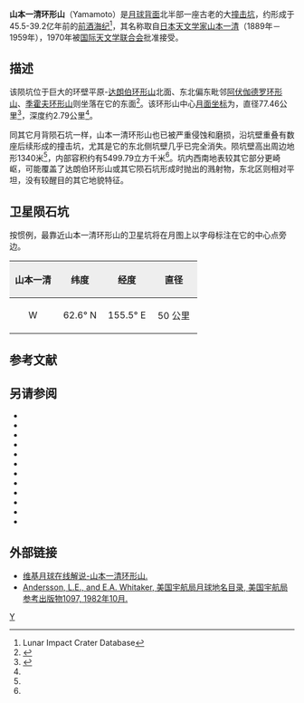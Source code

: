 {{lunar crater data|
 image=Yamamoto crater 5053 med.jpg|
 caption=[[月球轨道器5号|月球轨道器5号]]拍摄的朝西斜视图|
 latitude=58.16|
 N_or_S=N|
 longitude=161.87|
 E_or_W=E|
 diameter=77.46公里|
 depth=2.79公里|
 colong=200|
 eponym=[[山本一清|山本一清]]}}

'''山本一清环形山'''（Yamamoto）是[[月球背面|月球背面]]北半部一座古老的大[[撞击坑|撞击坑]]，约形成于45.5-39.2亿年前的[[前酒海纪|前酒海纪]]<ref name=LICD>Lunar Impact Crater Database</ref>，其名称取自[[日本|日本]][[天文学家|天文学家]][[山本一清|山本一清]]（1889年－1959年），1970年被[[国际天文学联合会|国际天文学联合会]]批准接受。

==描述==  
该陨坑位于巨大的环壁平原-[[达朗伯环形山|达朗伯环形山]]北面、东北偏东毗邻[[阿伏伽德罗环形山|阿伏伽德罗环形山]]、[[季霍夫环形山|季霍夫环形山]]则坐落在它的东面<ref>{{Cite web |url=http://planetarynames.wr.usgs.gov/images/Lunar/lac_18_lo.pdf |title=Crater Chappell on the map LAC-18. |accessdate=2016-11-24 |archive-date=2013-02-20 |archive-url=https://web.archive.org/web/20130220140013/http://planetarynames.wr.usgs.gov/images/Lunar/lac_18_lo.pdf |dead-url=no }}</ref>。该环形山中心[[月面坐标|月面坐标]]为{{Coord|58.16|N|161.87|E|globe:Moon|nogoogle=1|noosm=1}}，直径77.46公里<ref name="IAU">{{Cite web |url=http://planetarynames.wr.usgs.gov/Feature/1146 |title=Directory of the International Astronomical Union |accessdate=2016-11-24 |archive-date=2017-09-16 |archive-url=https://web.archive.org/web/20170916183312/https://planetarynames.wr.usgs.gov/Feature/1146 |dead-url=no }}</ref>，深度约2.79公里<ref name="LICD"/>。

同其它月背陨石坑一样，山本一清环形山也已被严重侵蚀和磨损，沿坑壁重叠有数座后续形成的撞击坑，尤其是它的东北侧坑壁几乎已完全消失。陨坑壁高出周边地形1340米<ref name="LICD"/>，内部容积约有5499.79立方千米<ref name="LICD"/>。坑内西南地表较其它部分更崎岖，可能覆盖了达朗伯环形山或其它陨石坑形成时抛出的溅射物，东北区则相对平坦，没有较醒目的其它地貌特征。

==卫星陨石坑==
按惯例，最靠近山本一清环形山的卫星坑将在月图上以字母标注在它的中心点旁边。

{| class="wikitable"
!width="25%" style="background:#eeeeee;" |山本一清 
!width="25%" style="background:#eeeeee;" |纬度
!width="25%" style="background:#eeeeee;" |经度
!width="25%" style="background:#eeeeee;" |直径
|-
|align="center"|W
|align="center"|62.6° N
|align="center"|155.5° E
|align="center"|50 公里
|}

==参考文献==
{{reflist}}

==另请参阅==
{{refbegin}}
* {{cite book
  | last1 = Andersson
  | first1 = L. E.
  | last2 = Whitaker
  | first2 = E. A.
  | authorlink2 = Ewen Whitaker
  | date = 1982
  | title = [[NASA|NASA]] Catalogue of Lunar Nomenclature
  | publisher = NASA RP-1097
  | ref = harv
  }}
* {{cite web
  | last = Blue
  | first = Jennifer
  | date = July 25, 2007
  | title = Gazetteer of Planetary Nomenclature
  | publisher = [[United_States_Geological_Survey|USGS]]
  | url = http://planetarynames.wr.usgs.gov/
  | accessdate = 2007-08-05
  | ref = harv
  | archive-date = 2018-12-25
  | archive-url = https://web.archive.org/web/20181225170157/https://planetarynames.wr.usgs.gov/
  | dead-url = no
  }}
* {{cite book
  | last1 = Bussey
  | first1 = B.
  | authorlink1 = Ben Bussey
  | last2 = Spudis
  | first2 = P.
  | authorlink2 = Paul Spudis
  | date = 2004
  | title = The Clementine Atlas of the Moon
  | publisher = Cambridge University Press
  | location = New York
  | isbn = 978-0-521-81528-4
  | ref = harv
  }}
* {{cite book
  | last1 = Cocks
  | first1 = Elijah E.
  | last2 = Cocks
  | first2 = Josiah C.
  | date = 1995
  | title = Who's Who on the Moon: A Biographical Dictionary of Lunar Nomenclature
  | url = https://archive.org/details/isbn_9780936389271
  | publisher = Tudor Publishers
  | isbn = 978-0-936389-27-1
  | ref = harv
  }}
* {{cite web
  | last = McDowell
  | first = Jonathan
  | date = July 15, 2007
  | url = http://host.planet4589.org/astro/lunar/
  | title = Lunar Nomenclature
  | publisher = Jonathan's Space Report
  | accessdate = 2007-10-24
  | ref = harv
  | archive-date = 2018-12-25
  | archive-url = https://web.archive.org/web/20181225170156/http://host.planet4589.org/astro/lunar/
  | dead-url = no
  }}
* {{cite journal| last1 = Menzel| first1 = D. H.| last2 = Minnaert| first2 = M.| last3 = Levin| first3 = B.| last4 = Dollfus| first4 = A.| last5 = Bell| first5 = B.| title = Report on Lunar Nomenclature by the Working Group of Commission 17 of the IAU| doi = 10.1007/BF00171763| journal = Space Science Reviews| volume = 12| issue = 2| pages = 136–186| date = 1971| bibcode = 1971SSRv...12..136M| ref = harv}}
* {{cite book
  | first = Patrick
  | last = Moore
  | authorlink = Patrick Moore
  | date = 2001
  | title = On the Moon
  | url = https://archive.org/details/patrickmooreonmo00patr
  | publisher = Sterling Publishing Co.
  | isbn = 978-0-304-35469-6
  | ref = harv
  }}
* {{cite book
  | first = Fred W.
  | last = Price
  | date = 1988
  | title = The Moon Observer's Handbook
  | publisher = Cambridge University Press
  | isbn = 978-0-521-33500-3
  | ref = harv
  }}
* {{cite book
  | last = Rükl
  | first = Antonín
  | authorlink = Antonín Rükl
  | date = 1990
  | title = Atlas of the Moon
  | publisher = Kalmbach Books
  | isbn = 978-0-913135-17-4
  | ref = harv
  }}
* {{cite book
  | last = Webb
  | first = Rev. T. W.
  | authorlink = Thomas William Webb
  | date = 1962
  | title = Celestial Objects for Common Telescopes
  | url = https://archive.org/details/celestialobjects00webb
  | edition = 6th revised
  | publisher = Dover
  | isbn = 978-0-486-20917-3
  | ref = harv
  }}
* {{cite book
  | first = Ewen A.
  | last = Whitaker
  | authorlink = Ewen Whitaker
  | date = 1999
  | title = Mapping and Naming the Moon
  | publisher = Cambridge University Press
  | isbn = 978-0-521-62248-6
  | ref = harv
  }}
* {{cite book
  | first = Peter T.
  | last = Wlasuk
  | date = 2000
  | title = Observing the Moon
  | publisher = Springer
  | isbn = 978-1-85233-193-1
  | ref = harv
 }}
{{refend}}
==外部链接==

* [http://the-moon.wikispaces.com/Yamamoto 维基月球在线解说-山本一清环形山.] {{Wayback|url=http://the-moon.wikispaces.com/Yamamoto |date=20180530155116 }}
* [http://planet4589.org/astro/lunar/RP-1097.pdf Andersson, L.E., and E.A. Whitaker, 美国宇航局月球地名目录, 美国宇航局参考出版物1097, 1982年10月.] {{Wayback|url=http://planet4589.org/astro/lunar/RP-1097.pdf |date=20141006125838 }}

[[Category:月球环形山|Y]]
{{月球環形山 (T-Z)}}